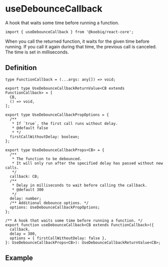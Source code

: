 

<Meta of={Stories} />

# useDebounceCallback

<Status variant="stable" />

A hook that waits some time before running a function.

```tsx
import { useDebounceCallback } from '@koobiq/react-core';
```

When you call the returned function, it waits for the given time before running.
If you call it again during that time, the previous call is canceled.
The time is set in milliseconds.

## Definition

```tsx
type FunctionCallback = (...args: any[]) => void;

export type UseDebounceCallbackReturnValue<CB extends FunctionCallback> = [
  CB,
  () => void,
];

export type UseDebounceCallbackPropOptions = {
  /**
   * If `true`, the first call runs without delay.
   * @default false
   * */
  firstCallWithoutDelay: boolean;
};

export type UseDebounceCallbackProps<CB> = {
  /**
   * The function to be debounced.
   * It will only run after the specified delay has passed without new calls.
   */
  callback: CB;
  /**
   * Delay in milliseconds to wait before calling the callback.
   * @default 300
   */
  delay: number;
  /** Additional debounce options. */
  options: UseDebounceCallbackPropOptions;
};

/** A hook that waits some time before running a function. */
export function useDebounceCallback<CB extends FunctionCallback>({
  callback,
  delay = 300,
  options = { firstCallWithoutDelay: false },
}: UseDebounceCallbackProps<CB>): UseDebounceCallbackReturnValue<CB>;
```

## Example

<Story of={Stories.Example} />
